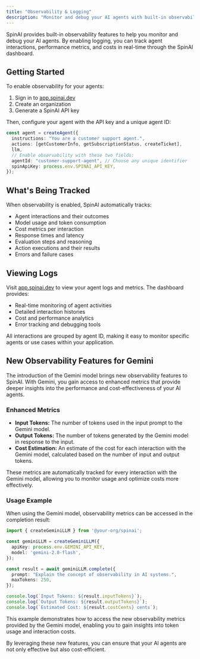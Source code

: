```yaml
---
title: "Observability & Logging"
description: "Monitor and debug your AI agents with built-in observability features, including new metrics for the Gemini model"
---
```


SpinAI provides built-in observability features to help you monitor and debug your AI agents. By enabling logging, you can track agent interactions, performance metrics, and costs in real-time through the SpinAI dashboard.

## Getting Started

To enable observability for your agents:

1. Sign in to [app.spinai.dev](https://app.spinai.dev)
2. Create an organization
3. Generate a SpinAI API key

Then, configure your agent with the API key and a unique agent ID:

```typescript
const agent = createAgent({
  instructions: "You are a customer support agent.",
  actions: [getCustomerInfo, getSubscriptionStatus, createTicket],
  llm,
  // Enable observability with these two fields:
  agentId: "customer-support-agent", // Choose any unique identifier
  spinApiKey: process.env.SPINAI_API_KEY,
});
```

## What's Being Tracked

When observability is enabled, SpinAI automatically tracks:

- Agent interactions and their outcomes
- Model usage and token consumption
- Cost metrics per interaction
- Response times and latency
- Evaluation steps and reasoning
- Action executions and their results
- Errors and failure cases

## Viewing Logs

Visit [app.spinai.dev](https://app.spinai.dev) to view your agent logs and metrics. The dashboard provides:

- Real-time monitoring of agent activities
- Detailed interaction histories
- Cost and performance analytics
- Error tracking and debugging tools

All interactions are grouped by agent ID, making it easy to monitor specific agents or use cases within your application.

## New Observability Features for Gemini

The introduction of the Gemini model brings new observability features to SpinAI. With Gemini, you gain access to enhanced metrics that provide deeper insights into the performance and cost-effectiveness of your AI agents.

### Enhanced Metrics

- **Input Tokens:** The number of tokens used in the input prompt to the Gemini model.
- **Output Tokens:** The number of tokens generated by the Gemini model in response to the input.
- **Cost Estimation:** An estimate of the cost for each interaction with the Gemini model, calculated based on the number of input and output tokens.

These metrics are automatically tracked for every interaction with the Gemini model, allowing you to monitor usage and optimize costs more effectively.

### Usage Example

When using the Gemini model, observability metrics can be accessed in the completion result:

```typescript
import { createGeminiLLM } from '@your-org/spinai';

const geminiLLM = createGeminiLLM({
  apiKey: process.env.GEMINI_API_KEY,
  model: 'gemini-2.0-flash',
});

const result = await geminiLLM.complete({
  prompt: "Explain the concept of observability in AI systems.",
  maxTokens: 250,
});

console.log(`Input Tokens: ${result.inputTokens}`);
console.log(`Output Tokens: ${result.outputTokens}`);
console.log(`Estimated Cost: ${result.costCents} cents`);
```

This example demonstrates how to access the new observability metrics provided by the Gemini model, enabling you to gain insights into token usage and interaction costs.

By leveraging these new features, you can ensure that your AI agents are not only effective but also cost-efficient.
